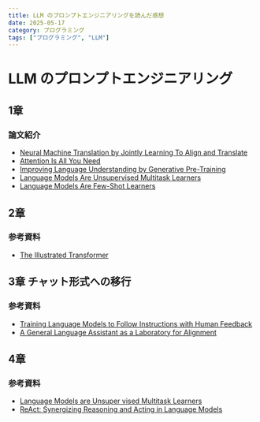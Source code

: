 ```yaml
---
title: LLM のプロンプトエンジニアリングを読んだ感想
date: 2025-05-17
category: プログラミング
tags: ["プログラミング", "LLM"]
---
```


# LLM のプロンプトエンジニアリング

## 1章 

### 論文紹介

- [Neural Machine Translation by Jointly Learning To Align and Translate](https://arxiv.org/pdf/1409.0473)
- [Attention Is All You Need](https://arxiv.org/pdf/1706.03762)
- [Improving Language Understanding by Generative Pre-Training](https://cdn.openai.com/research-covers/language-unsupervised/language_understanding_paper.pdf)
- [Language Models Are Unsupervised Multitask Learners](https://cdn.openai.com/better-language-models/language_models_are_unsupervised_multitask_learners.pdf)
- [Language Models Are Few-Shot Learners](https://arxiv.org/pdf/2005.14165)


## 2章

### 参考資料

- [The Illustrated Transformer](https://jalammar.github.io/illustrated-transformer/)

## 3章 チャット形式への移行

### 参考資料

- [Training Language Models to Follow Instructions with Human Feedback](https://arxiv.org/pdf/2203.02155)
- [A General Language Assistant as a Laboratory for Alignment](https://arxiv.org/pdf/2112.00861)

## 4章

### 参考資料

- [Language Models are Unsuper vised Multitask Learners](https://cdn.openai.com/better-language-models/language_models_are_unsupervised_multitask_learners.pdf)
- [ReAct: Synergizing Reasoning and Acting in Language Models](https://arxiv.org/pdf/2210.03629)
